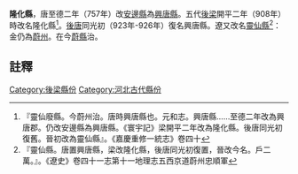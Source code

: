 '''隆化縣'''，唐至德二年（757年）改[[安邊縣|安邊縣]]為[[興唐縣|興唐縣]]。五代[[後梁|後梁]]開平二年（908年）時改名隆化縣<ref>『靈仙廢縣。今蔚州治。唐時興唐縣也。元和志。興唐縣……至德二年改為興唐郡。仍改安邊縣為興唐縣。《寰宇記》梁開平二年改為隆化縣。後唐同光初復舊。晉初改為靈仙縣』。《嘉慶重修一統志》卷四十</ref>。[[後唐|後唐]]同光初（923年-926年）復名興唐縣。遼又改名[[靈仙縣|靈仙縣]]<ref>『靈仙縣。唐置興唐縣，梁改隆化縣，後唐同光初復置，晉改今名。戶二萬。』。《遼史》卷四十一志第十一地理志五西京道蔚州忠順軍</ref>：金仍為[[蔚州|蔚州]]。在今[[蔚縣|蔚縣]]治。

==註釋==
{{reflist}}
{{中國古代行政區劃小作品}}
[[Category:後梁縣份|Category:後梁縣份]]
[[Category:河北古代縣份|Category:河北古代縣份]]